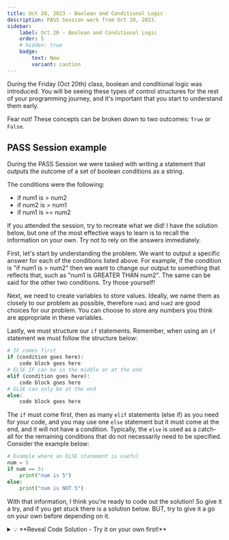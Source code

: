 ```yaml
---
title: Oct 20, 2023 - Boolean and Conditional Logic
description: PASS Session work from Oct 20, 2023.
sidebar:
    label: Oct 20 - Boolean and Conditional Logic
    order: 5
    # hidden: true
    badge:
        text: New
        variant: caution
---
```


During the Friday (Oct 20th) class, boolean and conditional logic was introduced. 
You will be seeing these types of control structures for the rest of your programming journey,
and it's important that you start to understand them early. 

Fear not! These concepts can be broken down to two outcomes: <code>True</code> or <code>False</code>.

## PASS Session example

During the PASS Session we were tasked with writing a statement that outputs the outcome 
of a set of boolean conditions as a string. 

The conditions were the following:
- if num1 is > num2
- if num2 is > num1
- if num1 is == num2

If you attended the session, try to recreate what we did! I have the solution below,
but one of the most effective ways to learn is to recall the information on your own. 
Try not to rely on the answers immediately. 

First, let's start by understanding the problem. We want to output a specific 
answer for each of the conditions listed above. For example, if the condition 
is "if num1 is > num2" then we want to change our output to something that reflects 
that, such as "num1 is GREATER THAN num2". The same can be said for the other two
conditions. Try those yourself! 

Next, we need to create variables to store values. Ideally, we name them as closely
to our problem as possible, therefore <code>num1</code> and <code>num2</code> are 
good choices for our problem. You can choose to store any numbers you think are 
appropriate in these variables. 

Lastly, we must structure our <code>if</code> statements. Remember, when using an <code>if</code>
statement we must follow the structure below:

```python
# IF comes first
if (condition goes here):
    code block goes here
# ELSE IF can be in the middle or at the end
elif (condition goes here):
    code block goes here
# ELSE can only be at the end
else:
    code block goes here
```

The <code>if</code> must come first, then as many <code>elif</code> statements (else if)
as you need for your code, and you may use one <code>else</code> statement but it must
come at the end, and it will not have a condition. Typically, the <code>else</code> is
used as a catch-all for the remaining conditions that do not necessarily need to be 
specified. Consider the example below:

```python
# Example where an ELSE statement is useful
num = 5
if num == 5:
    print("num is 5")
else:
    print("num is NOT 5")
```

With that information, I think you're ready to code out the solution! So give it a try,
and if you get stuck there is a solution below. BUT, try to give it a go on your own
before depending on it.

<details>
<summary>💡 **Reveal Code Solution - Try it on your own first!**</summary>
```python
# Need 2 integer variables
# Change these numbers based on the outcome you want
num1 = 3 
num2 = 3

# Need to store our output/answer
answer = ""

# We need IF STATEMENTS
if num1 > num2:
    answer = "num1 is GREATER THAN num2"
elif num2 > num1:
    answer = "num2 is GREATER THAN num1"
else:
    answer = "num1 is EQUAL TO num2"

# Output our answer
print(answer)
```
</details>

## CodingBat - cigar_party

We also worked on a CodingBat problem during the session. My solution is below, so for an added challenge,
try to go through the code and comment each line and why each line is the way it is. Can you make my code
shorter? Did you know that it's possible to get this down to 4 or 5 lines of code?


Here is my modified solution for the [coding bat problem]('https://codingbat.com/prob/p195669') from the PASS Session:

```python
def cigar_party( cigars, is_weekend ):
    # Comment here
    answer = False
    # Comment here
    if is_weekend == True and cigars >= 40:
        answer = True
    # Comment here
    elif is_weekend == False:
        # Comment here
        if ( cigars >= 40 and cigars <= 60 ):
            answer = True
        # Comment here
        elif ( cigars < 40 or cigars > 60 ):
            answer = False
    # Comment here
    return answer
```



#### Thanks for checking out the session notes! See you next time.